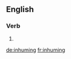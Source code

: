==English==

===Verb===
{{head|en|present participle}}

# {{present participle of|inhume|lang=en}}

[[de:inhuming]]
[[fr:inhuming]]